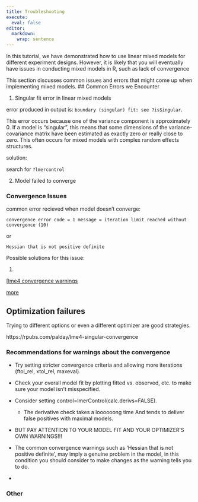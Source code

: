 ```yaml
---
title: Troubleshooting
execute: 
  eval: false
editor: 
  markdown: 
    wrap: sentence
---
```


In this tutorial, we have demonstrated how to use linear mixed models for different experiment designs.
However, it is likely that you will eventually have issues in conducting mixed models in R, such as lack of convergence

This section discusses common issues and errors that might come up when implementing mixed models.
## Common Errors we Encounter

1.  Singular fit error in linear mixed models

error produced in output is: `boundary (singular) fit: see ?isSingular`.

This error occurs because one of the variance component is approximately 0.
If a model is "singular", this means that some dimensions of the variance-covariance matrix have been estimated as exactly zero or really close to zero.
This often occurs for mixed models with complex random effects structures.

solution:

search for `?lmercontrol`

2.  Model failed to converge

### Convergence Issues

common error recieved when model doesn't converge:

`convergence error code = 1 message = iteration limit reached without convergence (10)`

or

`Hessian that is not positive definite`

Possible solutions for this issue:

1.  

\[[lme4 convergence warnings](https://rstudio-pubs-static.s3.amazonaws.com/33653_57fc7b8e5d484c909b615d8633c01d51.html)

[more](https://rpubs.com/palday/lme4-singular-convergence)

## Optimization failures

Trying to different options or even a different optimizer are good strategies.

https://rpubs.com/palday/lme4-singular-convergence

### Recommendations for warnings about the convergence

-   Try setting stricter convergence criteria and allowing more iterations (ftol_rel, xtol_rel, maxeval).

-   Check your overall model fit by plotting fitted vs. observed, etc. to make sure your model isn't misspecified.

-   Consider setting control=lmerControl(calc.derivs=FALSE).

    -   The derivative check takes a loooooong time And tends to deliver false positives with maximal models.

-   BUT PAY ATTENTION TO YOUR MODEL FIT AND YOUR OPTIMIZER'S OWN WARNINGS!!!

-   The common convergence warnings such as 'Hessian that is not positive definite', may imply a genuine problem in the model, in this condition you should consider to make changes as the warning tells you to do.

-   

### Other
